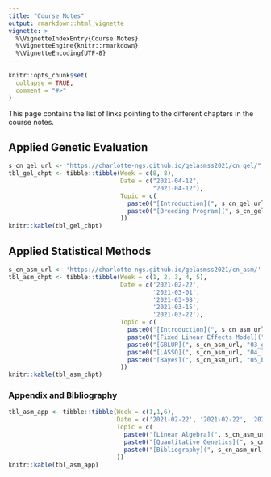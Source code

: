 ```yaml
---
title: "Course Notes"
output: rmarkdown::html_vignette
vignette: >
  %\VignetteIndexEntry{Course Notes}
  %\VignetteEngine{knitr::rmarkdown}
  %\VignetteEncoding{UTF-8}
---
```


```r
knitr::opts_chunk$set(
  collapse = TRUE,
  comment = "#>"
)
```

This page contains the list of links pointing to the different chapters in the course notes. 

## Applied Genetic Evaluation

```r
s_cn_gel_url <- "https://charlotte-ngs.github.io/gelasmss2021/cn_gel/"
tbl_gel_chpt <- tibble::tibble(Week = c(8, 8),
                               Date = c("2021-04-12",
                                        "2021-04-12"),
                               Topic = c(
                                 paste0("[Introduction](", s_cn_gel_url, "01_intro.pdf)", collapse = ""),
                                 paste0("[Breeding Program](", s_cn_gel_url, "02_bp.pdf)", collapse = "")
                               ))
knitr::kable(tbl_gel_chpt)
```


## Applied Statistical Methods

```r
s_cn_asm_url <- 'https://charlotte-ngs.github.io/gelasmss2021/cn_asm/'
tbl_asm_chpt <- tibble::tibble(Week = c(1, 2, 3, 4, 5),
                               Date = c('2021-02-22',
                                        '2021-03-01',
                                        '2021-03-08',
                                        '2021-03-15',
                                        '2021-03-22'),
                               Topic = c(
                                 paste0("[Introduction](", s_cn_asm_url, "01_intro.pdf)", collapse = ""),
                                 paste0("[Fixed Linear Effects Model](", s_cn_asm_url, "02_flem.pdf)", collapse = ''),
                                 paste0("[GBLUP](", s_cn_asm_url, "03_gblup.pdf)", collapse = ''),
                                 paste0("[LASSO](", s_cn_asm_url, "04_lasso.pdf)", collapse = ''),
                                 paste0("[Bayes](", s_cn_asm_url, "05_bayes.pdf)", collapse = '')
                               ))
knitr::kable(tbl_asm_chpt)
```


### Appendix and Bibliography

```r
tbl_asm_app <- tibble::tibble(Week = c(1,1,6),
                              Date = c('2021-02-22', '2021-02-22', '2021-03-29'),
                              Topic = c(
                                paste0("[Linear Algebra](", s_cn_asm_url, "91_app_lin_alg.pdf)", collapse = ""),
                                paste0("[Quantitative Genetics](", s_cn_asm_url, "92_app_qg.pdf)", collapse = ""),
                                paste0("[Bibliography](", s_cn_asm_url, "99_bibliography.pdf", collapse = "")
                              ))
knitr::kable(tbl_asm_app)
```

